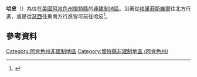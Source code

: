 {{noteTA
|G1=USState
}}
{{Infobox settlement
|official_name = 哈皮
|native_name = Happy
|settlement_type = [[非建制地區|非建制地區]] 
|nickname = 
|motto =
|pushpin_map=USA Arkansas
|subdivision_type = [[世界政區索引|國家]]
|subdivision_name = [[美国|美国]]
|subdivision_type1 = [[美國行政區劃|州]]
|subdivision_name1 = [[阿肯色州|阿肯色州]]
|subdivision_type2 = [[阿肯色州行政区划|縣]]
|subdivision_name2 = [[懷特縣_(阿肯色州)|懷特縣]]
|unit_pref  =  
|area_footnotes = 
|area_magnitude = 
|area_total_km2 = 
|population_as_of = 
|population_footnotes = 
|population_total = 
|population_density_km2 = 
|timezone = [[北美中部时区|CST]]
|utc_offset = -6
|timezone_DST = CDT
|utc_offset_DST = -5
|elevation_footnotes = 
|elevation_m = 
|elevation_ft = 217
|area_code = 501
|blank_name = [[地名信息系统|GNIS]] ID
|blank_info = 57046<ref>{{cite gnis|57046|Happy}}</ref>
|blank1_name =
|blank1_info = 
|website = 
|footnotes = 
}}

'''哈皮'''（{{lang-en|Happy}}）為位在[[美國|美國]][[阿肯色州|阿肯色州]][[懷特縣_(阿肯色州)|懷特縣]]的[[非建制地區|非建制地區]]。沿著{{le|385號阿肯色州州道|Arkansas Highway 385}}從[[格里菲斯維爾_(阿肯色州)|格里菲斯維爾]]往北方行進{{convert|2.9|mi|km}}，或是從[[瑟西_(阿肯色州)|瑟西]]往東南方行進{{convert|7.5|mi|km}}皆可前往哈皮<ref>{{cite map |publisher=Arkansas State Highway and Transportation Department |title=White County, Arkansas General Highway Map |url=http://www.arkansashighways.com/maps/Counties/County%20PDFs/WhiteCounty.pdf |format=PDF |edition= |year=2010 |cartography= |scale= |series= |page= |section= |inset= |accessdate=December 27, 2011 |isbn= |id= |ref= |archiveurl=https://web.archive.org/web/20160303170431/http://www.arkansashighways.com/maps/counties/county%20PDFs/WhiteCounty.pdf |archivedate=2016-03-03 |dead-url=yes }}</ref>。

==參考資料==
{{reflist}}

{{懷特縣 (阿肯色州)}}

{{DEFAULTSORT:Happy, Arkansas}}
[[Category:阿肯色州非建制地區|Category:阿肯色州非建制地區]]
[[Category:懷特縣非建制地區_(阿肯色州)|Category:懷特縣非建制地區 (阿肯色州)]]

{{Arkansas-geo-stub}}